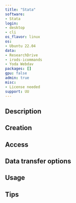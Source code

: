 ```yaml
--- 
title: "Stata"
software:
- Stata
login:
- desktop
- cli
os_flavor: linux
os:
- Ubuntu 22.04
data:
- ResearchDrive
- irods-icommands
- Yoda Webdav
packages: []
gpu: false
admin: true
misc:
- License needed
support: UU
---
```


## Description

## Creation

## Access

## Data transfer options

## Usage

## Tips

